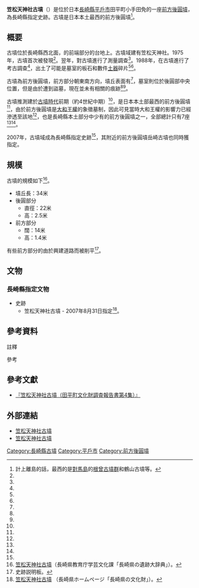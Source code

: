 {{日本古墳
|名稱     = 笠松天神社古墳
|圖片     = 
|所屬     = 
|所在地   = 日本[[長崎縣|長崎縣]][[平戶市|平戶市]]田平町小手田免517-1<ref>[http://www.city.hirado.nagasaki.jp/kurashi/culture/bunka/bunkazai/ken.html 県指定文化財]（平戸市ホームページ）。</ref>
|形狀     = [[前方後圓墳|前方後圓墳]]
|規模     = 墳丘長34米<br>高2.5米
|建造時期 = [[古墳時代|古墳時代]]前期（約4世紀中）
|墓室形態 = 
|被葬者   = 不明
|出土文物   = [[土器|土器]]碎片
|史跡指定 = 
|其他 = 
}}

'''笠松天神社古墳'''（{{jpn|j=笠松天神社古墳|hg=かさまつてんじんじゃこふん|rm=Kasamatsutenjinjakofun}}）是位於日本[[長崎縣|長崎縣]][[平戶市|平戶市]]田平町小手田免的一座[[前方後圓墳|前方後圓墳]]，為長崎縣指定史跡。古墳是日本本土最西的前方後圓墳<ref group="注" name="最西端">計上離島的話，最西的是[[對馬島|對馬島]]的[[根曾古墳群|根曾古墳群]]和鶴山古墳等。</ref>。

== 概要 ==
古墳位於長崎縣西北面，{{Link-ja|北松浦半島|北松浦半島}}的前端部分的台地上。古墳域建有笠松天神社。1975年，古墳首次被發現<ref name="長崎県"/>。翌年，對古墳進行了測量調查<ref name="長崎県"/>。1988年，在古墳進行了考古調查<ref name="長崎県"/>，出土了可能是墓室的板石和數件[[土器|土器]]碎片<ref name="長崎県教育庁"/><ref name="説明板"/>。

古墳為前方後圓墳，前方部分朝東南方向，墳丘表面有{{Link-ja|葺石|葺石}}<ref name="長崎県教育庁"/>，墓室則位於後圓部中央位置，但是由於遭到盜墓，現在並未有相關的痕跡<ref name="長崎県"/><ref name="長崎県教育庁"/>。

古墳推測建於[[古墳時代|古墳時代]]前期（約4世紀中期）<ref name="長崎県教育庁"/>，是日本本土部最西的前方後圓墳<ref group="注" name="最西端"/>，由於前方後圓墳是[[大和王權|大和王權]]的象徵墓制，因此可見當時大和王權的影響力已經滲透至該地<ref name="説明板"/>，也是長崎縣本土部分中少有的前方後圓墳之一，全部總計只有7座<ref name="長崎県"/><ref name="長崎県教育庁"/>。

2007年，古墳域成為長崎縣指定史跡<ref name="長崎県"/>，其附近的前方後圓墳岳崎古墳也同時獲指定。

== 規模 ==
古墳的規模如下<ref name="長崎県教育庁">[http://www.pref.nagasaki.jp/jiten/index.php/view/106 笠松天神社古墳]{{Dead link|date=2020年7月 |bot=InternetArchiveBot |fix-attempted=yes }}（長崎県教育庁学芸文化課「長崎県の遺跡大辞典」）。</ref>。
* 墳丘長：34米
* 後圓部分
** 直徑：22米
** 高：2.5米
* 前方部分
** 闊：14米
** 高：1.4米
有些前方部分的由於興建道路而被削平<ref name="説明板">史跡説明板。</ref>。

== 文物 ==
=== 長崎縣指定文物 ===
* 史跡
** 笠松天神社古墳 - 2007年8月31日指定<ref name="長崎県">[http://www.pref.nagasaki.jp/bunkadb/index.php/view/383 笠松天神社古墳] {{Wayback|url=http://www.pref.nagasaki.jp/bunkadb/index.php/view/383 |date=20160603205932 }}（長崎県ホームページ「長崎県の文化財」）。</ref>。

== 參考資料 ==
;註釋
{{reflist|group="注"}}
;參考
{{reflist}}

== 參考文獻 ==
* [http://sitereports.nabunken.go.jp/ja/15737 『笠松天神社古墳（田平町文化財調査報告書第4集）』] {{Wayback|url=http://sitereports.nabunken.go.jp/ja/15737 |date=20170822180421 }} 

== 外部連結 ==
* [http://www.pref.nagasaki.jp/bunkadb/index.php/view/383 笠松天神社古墳] {{Wayback|url=http://www.pref.nagasaki.jp/bunkadb/index.php/view/383 |date=20160603205932 }}
* [http://www.pref.nagasaki.jp/jiten/index.php/view/106 笠松天神社古墳]{{Dead link|date=2020年7月 |bot=InternetArchiveBot |fix-attempted=yes }}

{{DEFAULTSORT:Kasamatsutenjinjakofun}}
[[Category:長崎縣古墳|Category:長崎縣古墳]]
[[Category:平戶市|Category:平戶市]]
[[Category:前方後圓墳|Category:前方後圓墳]]